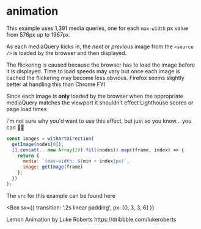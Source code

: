 

<BackButton />

# animation

This example uses 1,391 media queries, one for each `max-width` px value from 576px up to 1967px.

As each mediaQuery
kicks in, the _next_ or _previous_ image from the `<source />` is loaded by the browser and then displayed.

The flickering is caused because the browser has to load the image before it is displayed. Time to load speeds may vary but
once each image is cached the flickering may become less obvious. Firefox seems slightly better at handling this than Chrome FYI

Since each image is **only** loaded by the browser when the appropriate mediaQuery matches the viewport it shouldn’t
effect Lighthouse scores or page load times

I'm not sure why you'd want to use this effect, but just so you know... you can 🤷‍♂️

```javascript
const images = withArtDirection(
  getImage(nodes[0]),
  [].concat(...new Array(29).fill(nodes)).map((frame, index) => {
    return {
      media: `(max-width: ${min + index}px)`,
      image: getImage(frame)
    };
  })
);
```

The `src` for this example can be found <Link href="https://github.com/PaulieScanlon/gatsby-plugin-image-with-art-direction/blob/main/src/components/lemon.js" target="_blank" rel="noopener">here</Link>

<Divider />

<Box
  sx={{
    transition: '.2s linear padding',
    px: [0, 3, 3, 6]
  }}
>
  <Card variant="cards.secondary">
    <Lemon />
    <Box variant="cards.body">
      <Heading as="h2" variant="styles.h2">
        Lemon
      </Heading>
      <Text as="div" sx={{ mb: 2 }}>
        Animation by <Text sx={{ fontWeight: 'bold' }}>Luke Roberts</Text>
      </Text>
      <Box>
        <Link
          href="https://dribbble.com/lukeroberts"
          target="_blank"
          rel="noopener"
          variant="styles.a"
        >
          https://dribbble.com/lukeroberts
        </Link>
      </Box>
    </Box>
  </Card>
</Box>

<Divider />
